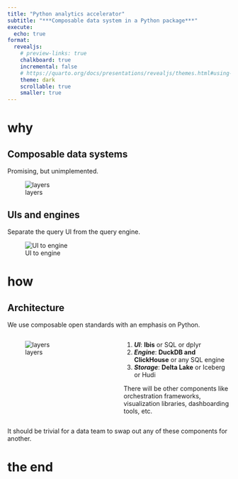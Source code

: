 ```yaml
---
title: "Python analytics accelerator"
subtitle: "***Composable data system in a Python package***"
execute:
  echo: true
format:
  revealjs:
    # preview-links: true
    chalkboard: true
    incremental: false
    # https://quarto.org/docs/presentations/revealjs/themes.html#using-themes
    theme: dark
    scrollable: true
    smaller: true
---
```


# why

## Composable data systems

Promising, but unimplemented.

![layers](img/layers.png)

## UIs and engines

Separate the query UI from the query engine.

![UI to engine](img/ui-to-engine.png)

# how

## Architecture

We use composable open standards with an emphasis on Python.

:::: {.columns}

::: {.column width="50%"}
![layers](img/layers.png)
:::

::: {.column width="50%"}
1. ***UI***: **Ibis** or SQL or dplyr
2. ***Engine***: **DuckDB and ClickHouse** or any SQL engine
3. ***Storage***: **Delta Lake** or Iceberg or Hudi

There will be other components like orchestration frameworks, visualization libraries, dashboarding tools, etc.
:::

::::

It should be trivial for a data team to swap out any of these components for another.

# the end
